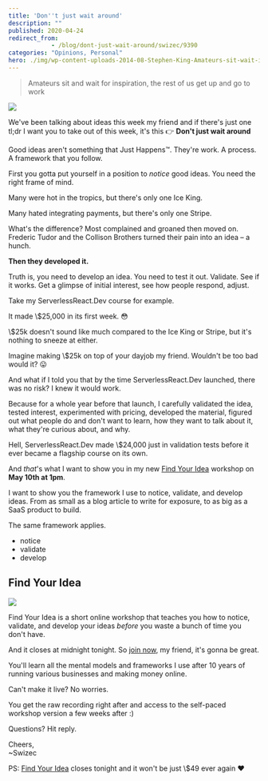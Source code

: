```yaml
---
title: 'Don''t just wait around'
description: ""
published: 2020-04-24
redirect_from: 
            - /blog/dont-just-wait-around/swizec/9390
categories: "Opinions, Personal"
hero: ./img/wp-content-uploads-2014-08-Stephen-King-Amateurs-sit-wait-inspiration-rest-us-get-up-go-work.png
---
```


> Amateurs sit and wait for inspiration, the rest of us get up and go to work

![](./img/wp-content-uploads-2014-08-Stephen-King-Amateurs-sit-wait-inspiration-rest-us-get-up-go-work.png)

We've been talking about ideas this week my friend and if there's just one tl;dr I want you to take out of this week, it's this 👉 **Don't just wait around**

Good ideas aren't something that Just Happens™. They're work. A process. A framework that you follow.

First you gotta put yourself in a position to _notice_ good ideas. You need the right frame of mind.

Many were hot in the tropics, but there's only one Ice King.

Many hated integrating payments, but there's only one Stripe.

What's the difference? Most complained and groaned then moved on. Frederic Tudor and the Collison Brothers turned their pain into an idea – a hunch.

**Then they developed it.**

Truth is, you need to develop an idea. You need to test it out. Validate. See if it works. Get a glimpse of initial interest, see how people respond, adjust.

Take my ServerlessReact.Dev course for example.

It made \\$25,000 in its first week. 😳

\\$25k doesn't sound like much compared to the Ice King or Stripe, but it's nothing to sneeze at either.

Imagine making \\$25k on top of your dayjob my friend. Wouldn't be too bad would it? 😛

And what if I told you that by the time ServerlessReact.Dev launched, there was no risk? I knew it would work.

Because for a whole year before that launch, I carefully validated the idea, tested interest, experimented with pricing, developed the material, figured out what people do and don't want to learn, how they want to talk about it, what they're curious about, and why.

Hell, ServerlessReact.Dev made \\$24,000 just in validation tests before it ever became a flagship course on its own.

And _that_'s what I want to show you in my new [Find Your Idea](https://gum.co/fKfYf) workshop on **May 10th at 1pm**.

I want to show you the framework I use to notice, validate, and develop ideas. From as small as a blog article to write for exposure, to as big as a SaaS product to build.

The same framework applies.

-   notice
-   validate
-   develop

## Find Your Idea

[![](./img/HQpmAbo.png)](https://gum.co/fKfYf)

Find Your Idea is a short online workshop that teaches you how to notice, validate, and develop your ideas _before_ you waste a bunch of time you don't have.

And it closes at midnight tonight. So [join now](https://gum.co/fKfYf), my friend, it's gonna be great.

You'll learn all the mental models and frameworks I use after 10 years of running various businesses and making money online.

Can't make it live? No worries.

You get the raw recording right after and access to the self-paced workshop version a few weeks after :)

Questions? Hit reply.

Cheers,  
~Swizec

PS: [Find Your Idea](https://gum.co/fKfYf) closes tonight and it won't be just \\$49 ever again ❤️
